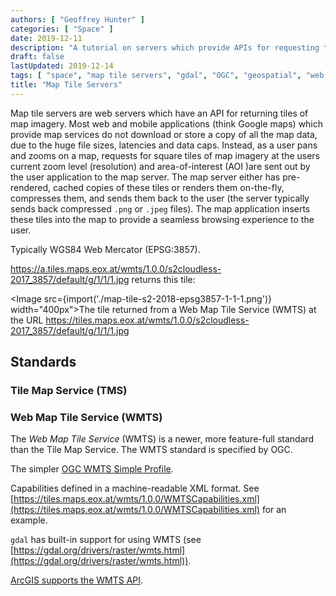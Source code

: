 ```yaml
---
authors: [ "Geoffrey Hunter" ]
categories: [ "Space" ]
date: 2019-12-11
description: "A tutorial on servers which provide APIs for requesting tiles of map imagery for geospatial mapping applications."
draft: false
lastUpdated: 2019-12-14
tags: [ "space", "map tile servers", "gdal", "OGC", "geospatial", "web server", "ArcGIS", "png", "web mercator", "WMTS", "Web Map Tile Service", "TMS", "Tile Map Service" ]
title: "Map Tile Servers"
---
```



Map tile servers are web servers which have an API for returning tiles of map imagery. Most web and mobile applications (think Google maps) which provide map services do not download or store a copy of all the map data, due to the huge file sizes, latencies and data caps. Instead, as a user pans and zooms on a map, requests for square tiles of map imagery at the users current zoom level (resolution) and area-of-interest (AOI )are sent out by the user application to the map server. The map server either has pre-rendered, cached copies of these tiles or renders them on-the-fly, compresses them, and sends them back to the user (the server typically sends back compressed `.png` or `.jpeg` files). The map application inserts these tiles into the map to provide a seamless browsing experience to the user.

Typically WGS84 Web Mercator (EPSG:3857).

https://a.tiles.maps.eox.at/wmts/1.0.0/s2cloudless-2017_3857/default/g/1/1/1.jpg returns this tile:

<Image src={import('./map-tile-s2-2018-epsg3857-1-1-1.png')} width="400px">The tile returned from a Web Map Tile Service (WMTS) at the URL https://tiles.maps.eox.at/wmts/1.0.0/s2cloudless-2017_3857/default/g/1/1/1.jpg</Image>

## Standards

### Tile Map Service (TMS)

### Web Map Tile Service (WMTS)

The _Web Map Tile Service_ (WMTS) is a newer, more feature-full standard than the Tile Map Service. The WMTS standard is specified by OGC.

The simpler [OGC WMTS Simple Profile](http://docs.opengeospatial.org/is/13-082r2/13-082r2.html).

Capabilities defined in a machine-readable XML format. See [https://tiles.maps.eox.at/wmts/1.0.0/WMTSCapabilities.xml](https://tiles.maps.eox.at/wmts/1.0.0/WMTSCapabilities.xml) for an example.

`gdal` has built-in support for using WMTS (see [https://gdal.org/drivers/raster/wmts.html](https://gdal.org/drivers/raster/wmts.html)).

[ArcGIS supports the WMTS API](https://developers.arcgis.com/rest/services-reference/wmts-tile-map-service-.htm).